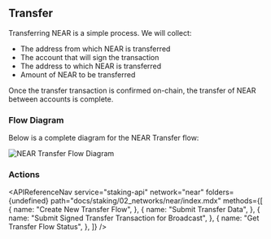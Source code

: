
## Transfer

Transferring NEAR is a simple process. We will collect:

- The address from which NEAR is transferred
- The account that will sign the transaction
- The address to which NEAR is transferred
- Amount of NEAR to be transferred

Once the transfer transaction is confirmed on-chain, the transfer of NEAR between accounts is complete.

### Flow Diagram

Below is a complete diagram for the NEAR Transfer flow:

<img src={img1} alt="NEAR Transfer Flow Diagram" className="inline-image" />

### Actions

<APIReferenceNav
  service="staking-api"
  network="near"
  folders={undefined}
  path="docs/staking/02_networks/near/index.mdx"
  methods={[
    {
      name: "Create New Transfer Flow",
    },
    {
      name: "Submit Transfer Data",
    },
    {
      name: "Submit Signed Transfer Transaction for Broadcast",
    },
    {
      name: "Get Transfer Flow Status",
    },
  ]}
/>
